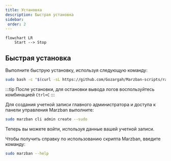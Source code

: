 ```yaml
---
title: Установка
description: Быстрая установка
sidebar:
 order: 2
---
```


```mermaid
flowchart LR
    Start --> Stop
```
## Быстрая установка

Выполните быструю установку, используя следующую команду:

```bash
sudo bash -c "$(curl -sL https://github.com/Gozargah/Marzban-scripts/raw/master/marzban.sh)" @ install
```

:::tip
После установки, для остановки вывода логов воспользуйтесь комбинацией `Ctrl+C`
:::

Для создания учетной записи главного администратора и доступа к панели управления Marzban выполните:

```bash
sudo marzban cli admin create --sudo
```

Теперь вы можете войти, используя данные вашей учетной записи.

Чтобы получить справку по использованию скрипта Marzban, введите команду:

```bash
sudo marzban --help
```
